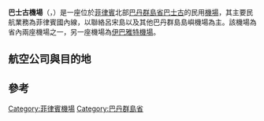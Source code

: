 {{Infobox airport
| name          = 巴士古機場<br>Paliparan ng Basco<br>Basco Airport
| nativename    = 
| image         = Sea air plane.jpg
| IATA          = BSO
| ICAO          = RPUO
| type          = 民用
| owner         = 
| operator      = [[菲律賓民用航空局|菲律賓民用航空局]]
| city-served   = {{PHI}} [[巴丹群島省|巴丹群島省]] [[巴士古|巴士古]]
| location      = {{PHI}} [[巴丹群島省|巴丹群島省]] 巴蘭基伊胡約克
| elevation-f   = 291
| elevation-m   = 89
| coordinates   = {{coord|20|27|05|N|121|58|48|E|region:PH|display=inline,title}}
| pushpin_map   = Philippines
| pushpin_label = BSO
| metric-elev   = yes
| metric-rwy    = yes
| r1-number     = 06/24
| r1-length-f   = 4,101
| r1-length-m   = 1,250
| r1-surface    = 瀝青
| stat-year     = 2008
| stat1-header  = 旅客流量
| stat1-data    = 25,423
| stat2-header  = 航班流量
| stat2-data    = 716
| stat3-header  = 貨運流量
| stat3-data    = 310
| footnotes     = Statistics from the Air Transportation Office.<ref>[http://www.caap.gov.ph/web/downloads.htm Volume of Air Passengers and Air Cargo (Air Cargo in Metric Tons)] {{webarchive|url=https://web.archive.org/web/20090422213641/http://www.caap.gov.ph/web/downloads.htm |date=2009-04-22 }},
[[菲律宾民用航空局|Air Transportation Office]], retrieved April 21, 2009</ref>
}}
'''巴士古機場'''（{{lang-tl|Paliparan ng Basco}}，{{airport codes|BSO|RPUO}}）是一座位於[[菲律賓|菲律賓]]北部[[巴丹群島省|巴丹群島省]][[巴士古|巴士古]]的民用[[機場|機場]]，其主要民航業務為菲律賓國內線，以聯絡呂宋島以及其他巴丹群島島嶼機場為主。該機場為省內兩座機場之一，另一座機場為[[伊巴雅特機場|伊巴雅特機場]]。

==航空公司與目的地==
{{Airport-dest-list
|{{flagicon|PHI}} 北空航空（N/A） | {{tsl|en|Tuguegarao Airport||土格加勞}}、[[伊巴雅特机场|伊巴雅特]]
|{{flagicon|PHI}} [[菲律賓航空|菲律賓航空]]（PR） | [[尼诺伊·阿基诺国际机场|馬尼拉]]
|{{flagicon|PHI}} {{tsl|en|Sky Pasada||巴薩達航空}}（SP） | [[尼诺伊·阿基诺国际机场|馬尼拉]]、{{tsl|en|Tuguegarao Airport||土格加勞}}、[[佬沃国际机场|佬沃]]<ref>http://www.skypasada.com/destinations.php</ref>
|{{flagicon|PHI}} {{tsl|en|SkyJet||凱捷航空}}（M8） | [[尼诺伊·阿基诺国际机场|馬尼拉]]
}}

==參考==
{{REFLIST}}

{{機場小作品}}
{{菲律賓小作品}}

[[Category:菲律賓機場|Category:菲律賓機場]]
[[Category:巴丹群島省|Category:巴丹群島省]]